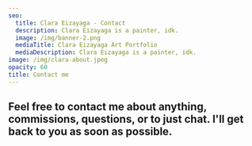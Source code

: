 ```yaml
---
seo:
  title: Clara Eizayaga - Contact
  description: Clara Eizayaga is a painter, idk.
  image: /img/banner-2.png
  mediaTitle: Clara Eizayaga Art Portfolio
  mediaDescription: Clara Eizayaga is a painter, idk.
image: /img/clara-about.jpeg
opacity: 60
title: Contact me
---
```


## Feel free to contact me about anything, commissions, questions, or to just chat. I'll get back to you as soon as possible.
